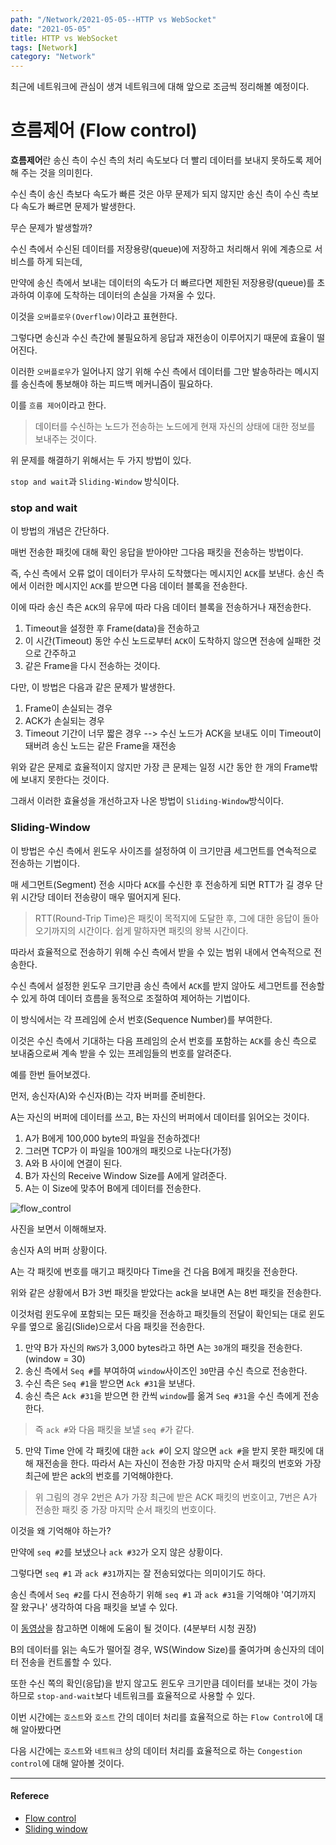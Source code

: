 ---
path: "/Network/2021-05-05--HTTP vs WebSocket"
date: "2021-05-05"
title: HTTP vs WebSocket
tags: [Network]
category: "Network"
---

최근에 네트워크에 관심이 생겨 네트워크에 대해 앞으로 조금씩 정리해볼 예정이다.

# 흐름제어 (Flow control)
**흐름제어**란 송신 측이 수신 측의 처리 속도보다 더 빨리 데이터를 보내지 못하도록 제어해 주는 것을 의미힌다.

수신 측이 송신 측보다 속도가 빠른 것은 아무 문제가 되지 않지만 송신 측이 수신 측보다 속도가 빠르면 문제가 발생한다.

무슨 문제가 발생할까?

수신 측에서 수신된 데이터를 저장용량(queue)에 저장하고 처리해서 위에 계층으로 서비스를 하게 되는데,

만약에 송신 측에서 보내는 데이터의 속도가 더 빠르다면 제한된 저장용량(queue)를 초과하여 이후에 도착하는 데이터의 손실을 가져올 수 있다.

이것을 `오버플로우(Overflow)`이라고 표현한다.

그렇다면 송신과 수신 측간에 불필요하게 응답과 재전송이 이루어지기 때문에 효율이 떨어진다.

이러한 `오버플로우`가 일어나지 않기 위해 수신 측에서 데이터를 그만 발송하라는 메시지를 송신측에 통보해야 하는 피드백 메커니즘이 필요하다.

이를 `흐름 제어`이라고 한다.
> 데이터를 수신하는 노드가 전송하는 노드에게 현재 자신의 상태에 대한 정보를 보내주는 것이다.

위 문제를 해결하기 위해서는 두 가지 방법이 있다.

`stop and wait`과 `Sliding-Window` 방식이다.

### stop and wait
이 방법의 개념은 간단하다.

매번 전송한 패킷에 대해 확인 응답을 받아야만 그다음 패킷을 전송하는 방법이다.

즉, 수신 측에서 오류 없이 데이터가 무사히 도착했다는 메시지인 `ACK`를 보낸다.
송신 측에서 이러한 메시지인 `ACK`를 받으면 다음 데이터 블록을 전송한다.

이에 따라 송신 측은 `ACK`의 유무에 따라 다음 데이터 블록을 전송하거나 재전송한다.

1. Timeout을 설정한 후 Frame(data)을 전송하고
2. 이 시간(Timeout) 동안 수신 노드로부터 `ACK`이 도착하지 않으면 전송에 실패한 것으로 간주하고
3. 같은 Frame을 다시 전송하는 것이다.

다만, 이 방법은 다음과 같은 문제가 발생한다.

1. Frame이 손실되는 경우
2. ACK가 손실되는 경우
3. Timeout 기간이 너무 짧은 경우 --> 수신 노드가 ACK을 보내도 이미 Timeout이 돼버려 송신 노드는 같은 Frame을 재전송

위와 같은 문제로 효율적이지 않지만 가장 큰 문제는 일정 시간 동안 한 개의 Frame밖에 보내지 못한다는 것이다.

그래서 이러한 효율성을 개선하고자 나온 방법이 `Sliding-Window`방식이다.

### Sliding-Window
이 방법은 수신 측에서 윈도우 사이즈를 설정하여 이 크기만큼 세그먼트를 연속적으로 전송하는 기법이다.

매 세그먼트(Segment) 전송 시마다 `ACK`를 수신한 후 전송하게 되면 RTT가 길 경우 단위 시간당 데이터 전송량이 매우 떨어지게 된다.
> RTT(Round-Trip Time)은 패킷이 목적지에 도달한 후, 그에 대한 응답이 돌아오기까지의 시간이다. 쉽게 말하자면 패킷의 왕복 시간이다.

따라서 효율적으로 전송하기 위해 수신 측에서 받을 수 있는 범위 내에서 연속적으로 전송한다.

수신 측에서 설정한 윈도우 크기만큼 송신 측에서 `ACK`를 받지 않아도 세그먼트를 전송할 수 있게 하여 데이터 흐름을 동적으로 조절하여 제어하는 기법이다.

이 방식에서는 각 프레임에 순서 번호(Sequence Number)를 부여한다.

이것은 수신 측에서 기대하는 다음 프레임의 순서 번호를 포함하는 `ACK`를 송신 측으로 보내줌으로써 계속 받을 수 있는 프레임들의 번호를 알려준다.

예를 한번 들어보겠다.

먼저, 송신자(A)와 수신자(B)는 각자 버퍼를 준비한다.

A는 자신의 버퍼에 데이터를 쓰고, B는 자신의 버퍼에서 데이터를 읽어오는 것이다.

1. A가 B에게 100,000 byte의 파일을 전송하겠다!
2. 그러면 TCP가 이 파일을 100개의 패킷으로 나눈다(가정)
3. A와 B 사이에 연결이 된다.
4. B가 자신의 Receive Window Size를 A에게 알려준다.
5. A는 이 Size에 맞추어 B에게 데이터를 전송한다.

![flow_control](https://user-images.githubusercontent.com/43868540/93662932-ced40680-fa9e-11ea-9d11-b0e0dce8bf14.png)

사진을 보면서 이해해보자.

송신자 A의 버퍼 상황이다.

A는 각 패킷에 번호를 매기고 패킷마다 Time을 건 다음 B에게 패킷을 전송한다.

위와 같은 상황에서 B가 3번 패킷을 받았다는 ack을 보내면 A는 8번 패킷을 전송한다.

이것처럼 윈도우에 포함되는 모든 패킷을 전송하고 패킷들의 전달이 확인되는 대로 윈도우를 옆으로 옮김(Slide)으로서 다음 패킷을 전송한다.

1. 만약 B가 자신의 `RWS`가 3,000 bytes라고 하면 A는 `30`개의 패킷을 전송한다.(window = 30)
2. 송신 측에서 `Seq #`를 부여하여 `window`사이즈인 `30`만큼 수신 측으로 전송한다.
3. 수신 측은 `Seq #1`을 받으면 `Ack #31`을 보낸다.
4. 송신 측은 `Ack #31`을 받으면 한 칸씩 `window`를 옮겨 `Seq #31`을 수신 측에게 전송한다.
> 즉 `ack #`와 다음 패킷을 보낼 `seq #`가 같다.
5. 만약 Time 안에 각 패킷에 대한 `ack #`이 오지 않으면 `ack #`을 받지 못한 패킷에 대해 재전송을 한다.
따라서 A는 자신이 전송한 가장 마지막 순서 패킷의 번호와 가장 최근에 받은 ack의 번호를 기억해야한다.

> 위 그림의 경우 2번은 A가 가장 최근에 받은 ACK 패킷의 번호이고,
7번은 A가 전송한 패킷 중 가장 마지막 순서 패킷의 번호이다.

이것을 왜 기억해야 하는가?

만약에 `seq #2`를 보냈으나 `ack #32`가 오지 않은 상황이다.

그렇다면 `seq #1` 과 `ack #31`까지는 잘 전송되었다는 의미이기도 하다.

송신 측에서 `Seq #2`를 다시 전송하기 위해 `seq #1` 과 `ack #31`을 기억해야 '여기까지 잘 왔구나' 생각하여 다음 패킷을 보낼 수 있다.

이 [동영상](https://www.youtube.com/watch?v=LnbvhoxHn8M)을 참고하면 이해에 도움이 될 것이다. (4분부터 시청 권장)

B의 데이터를 읽는 속도가 떨어질 경우, WS(Window Size)를 줄여가며 송신자의 데이터 전송을 컨트롤할 수 있다.

또한 수신 쪽의 확인(응답)을 받지 않고도 윈도우 크기만큼 데이터를 보내는 것이 가능하므로 `stop-and-wait`보다 네트워크를 효율적으로 사용할 수 있다.

이번 시간에는 `호스트`와 `호스트` 간의 데이터 처리를 효율적으로 하는 `Flow Control`에 대해 알아봤다면

다음 시간에는 `호스트`와 `네트워크` 상의 데이터 처리를 효율적으로 하는 `Congestion control`에 대해 알아볼 것이다.

----
#### Referece
- [Flow control](https://velog.io/@directorhwan59/TCP-IP-흐름제어-flow-control)
- [Sliding window](https://m.blog.naver.com/gaegurijump/110188012832)
